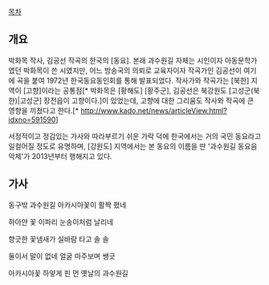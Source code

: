 [[목차]]

== 개요 ==
박화목 작사, 김공선 작곡의 한국의 [동요]. 본래 과수원길 자체는 시인이자 아동문학가였던 박화목이 쓴 시였지만, 어느 방송국의 의뢰로 교육자이자 작곡가인 김공선이 여기에 곡을 붙여 1972년 한국동요동인회를 통해 발표되었다. 작사가와 작곡가는 [북한] 지역이 [고향]이라는 공통점[* 박화목은 [황해도] [황주군], 김공선은 북강원도 [고성군(북한)|고성군] 장전읍이 고향이다.]이 있었는데, 고향에 대한 그리움도 작사와 작곡에 큰 영향을 끼쳤다고 한다.[* http://www.kado.net/news/articleView.html?idxno=591590] 

서정적이고 정감있는 가사와 따라부르기 쉬운 가락 덕에 한국에서는 거의 국민 동요라고 일컬어질 정도로 유명하며, [강원도] 지역에서는 본 동요의 이름을 딴 '과수원길 동요음악제'가 2013년부터 행해지고 있다.

== 가사 ==
동구밖 과수원길 아카시아꽃이 활짝 폈네

하아얀 꽃 이파리 눈송이처럼 날리네

향긋한 꽃냄새가 실바람 타고 솔 솔

둘이서 말이 없네 얼굴 마주보며 쌩긋

아카시아꽃 하얗게 핀 먼 옛날의 과수원길
